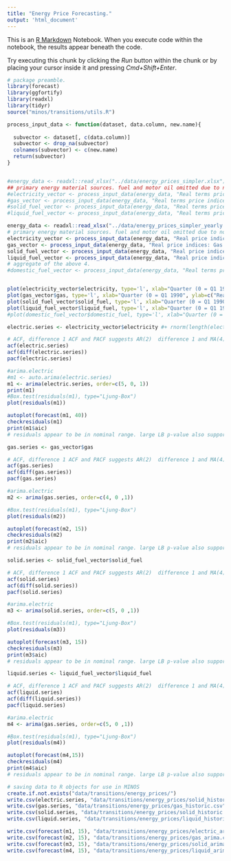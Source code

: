 ```yaml
---
title: "Energy Price Forecasting."
output: 'html_document'
---
```


This is an [R Markdown](http://rmarkdown.rstudio.com) Notebook. When you execute code within the notebook, the results appear beneath the code. 

Try executing this chunk by clicking the *Run* button within the chunk or by placing your cursor inside it and pressing *Cmd+Shift+Enter*. 

```r
# package preamble.
library(forecast)
library(ggfortify)
library(readxl)
library(tidyr)
source("minos/transitions/utils.R")
```



```r

process_input_data <- function(dataset, data.column, new.name){
  
  subvector <- dataset[, c(data.column)]
  subvector <- drop_na(subvector)
  colnames(subvector) <- c(new.name)
  return(subvector)
}


#energy_data <- readxl::read_xlsx("../data/energy_prices_simpler.xlsx")
## primary energy material sources. fuel and motor oil omitted due to no UKHLS data. 
#electricity_vector <- process_input_data(energy_data, "Real terms price indices: Electricity [Note 3]", 'electricity')
#gas_vector <- process_input_data(energy_data, "Real terms price indices: Gas [Note 3]", "gas")
#solid_fuel_vector <- process_input_data(energy_data, "Real terms price indices: Solid fuels [Note 3]", "solid_fuel")
#liquid_fuel_vector <- process_input_data(energy_data, "Real terms price indices: Liquid fuels [Note 3]", "liquid_fuel")

energy_data <- readxl::read_xlsx("../data/energy_prices_simpler_yearly.xlsx")
# primary energy material sources. fuel and motor oil omitted due to no UKHLS data. 
electricity_vector <- process_input_data(energy_data, "Real price indices: Electricity [Note 3]", 'electricity')
gas_vector <- process_input_data(energy_data, "Real price indices: Gas [Note 3]", "gas")
solid_fuel_vector <- process_input_data(energy_data, "Real price indices: Solid fuels [Note 3]", "solid_fuel")
liquid_fuel_vector <- process_input_data(energy_data, "Real price indices: Liquid fuels [Note 3]", "liquid_fuel")
# aggregate of the above 4. 
#domestic_fuel_vector <- process_input_data(energy_data, "Real terms price indices: Domestic fuels\r\n[Note 1, 3]", "domestic_fuel")


plot(electricity_vector$electricity, type='l', xlab="Quarter (0 = Q1 1990", ylab=c("Real Electricity Price indices"), main="Electricity")
plot(gas_vector$gas, type='l', xlab="Quarter (0 = Q1 1990", ylab=c("Real Gas Price indices"), main="Gas")
plot(solid_fuel_vector$solid_fuel, type='l', xlab="Quarter (0 = Q1 1990", ylab=c("Real Solid Fuel Price indices"), main="Solid Fuel (Coal)")
plot(liquid_fuel_vector$liquid_fuel, type='l', xlab="Quarter (0 = Q1 1990", ylab=c("Real Liquid Fuel Price indices"), main="Liquid Fuel (Petroleum, Diesel, LPG, Heating Oil)")
#plot(domestic_fuel_vector$domestic_fuel, type='l', xlab="Quarter (0 = Q1 1990", ylab=c("Real Demostrict Fuel Price indices"), main="Domestic Fuel #(Heating Oil)")
```

```r
electric.series <- electricity_vector$electricity #+ rnorm(length(electric.series))

# ACF, difference 1 ACF and PACF suggests AR(2)  difference 1 and MA(4) structure (2, 1, 4) in ARIMA.
acf(electric.series)
acf(diff(electric.series))
pacf(electric.series)

#arima.electric 
#m1 <- auto.arima(electric.series)
m1 <- arima(electric.series, order=c(5, 0, 1))
print(m1)
#Box.test(residuals(m1), type="Ljung-Box")
plot(residuals(m1))

autoplot(forecast(m1, 40))
checkresiduals(m1)
print(m1$aic)
# residuals appear to be in nominal range. large LB p-value also support no autocorrelation between residuals. 
```


```r
gas.series <- gas_vector$gas

# ACF, difference 1 ACF and PACF suggests AR(2)  difference 1 and MA(4) structure (2, 1, 4) in ARIMA.
acf(gas.series)
acf(diff(gas.series))
pacf(gas.series)

#arima.electric 
m2 <- arima(gas.series, order=c(4, 0 ,1))

#Box.test(residuals(m1), type="Ljung-Box")
plot(residuals(m2))

autoplot(forecast(m2, 15))
checkresiduals(m2)
print(m2$aic)
# residuals appear to be in nominal range. large LB p-value also support no autocorrelation between residuals. 
```

```r
solid.series <- solid_fuel_vector$solid_fuel

# ACF, difference 1 ACF and PACF suggests AR(2)  difference 1 and MA(4) structure (2, 1, 4) in ARIMA.
acf(solid.series)
acf(diff(solid.series))
pacf(solid.series)

#arima.electric 
m3 <- arima(solid.series, order=c(5, 0 ,1))

#Box.test(residuals(m1), type="Ljung-Box")
plot(residuals(m3))

autoplot(forecast(m3, 15))
checkresiduals(m3)
print(m3$aic)
# residuals appear to be in nominal range. large LB p-value also support no autocorrelation between residuals. 
```



```r
liquid.series <- liquid_fuel_vector$liquid_fuel

# ACF, difference 1 ACF and PACF suggests AR(2)  difference 1 and MA(4) structure (2, 1, 4) in ARIMA.
acf(liquid.series)
acf(diff(liquid.series))
pacf(liquid.series)

#arima.electric 
m4 <- arima(gas.series, order=c(5, 0 ,1))

#Box.test(residuals(m1), type="Ljung-Box")
plot(residuals(m4))

autoplot(forecast(m4,15))
checkresiduals(m4)
print(m4$aic)
# residuals appear to be in nominal range. large LB p-value also support no autocorrelation between residuals. 
```



```r
# saving data to R objects for use in MINOS
create.if.not.exists("data/transitions/energy_prices/")
write.csv(electric.series, "data/transitions/energy_prices/solid_historic.csv")
write.csv(gas.series, "data/transitions/energy_prices/gas_historic.csv")
write.csv(solid.series, "data/transitions/energy_prices/solid_historic.csv")
write.csv(liquid.series, "data/transitions/energy_prices/liquid_historic.csv")

write.csv(forecast(m1, 15), "data/transitions/energy_prices/electric_arima.csv")
write.csv(forecast(m2, 15), "data/transitions/energy_prices/gas_arima.csv")
write.csv(forecast(m3, 15), "data/transitions/energy_prices/solid_arima.csv")
write.csv(forecast(m4, 15), "data/transitions/energy_prices/liquid_arima.csv")
```
